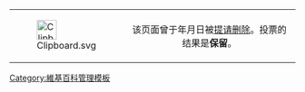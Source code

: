 {| class="messagebox standard-talk"
|-
|[[File:Clipboard.svg|35px|link=]]
| style="text-align: center" |该页面曾于{{{1}}}年{{{2}}}月{{{3}}}日被[[Wikipedia:删除投票和请求/{{{1}}}年{{{2}}}月{{{3}}}日#{{BASEPAGENAME}}|提请删除]]。投票的结果是'''保留'''。
|}
<noinclude>
[[Category:維基百科管理模板]]
</noinclude>